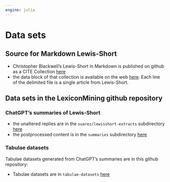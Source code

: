 ```yaml
---
engine: julia
---
```


# Data sets


## Source for Markdown Lewis-Short

- Christopher Blackwell's Lewis-Short in Markdown is published on github as a CITE Collection [here](https://raw.githubusercontent.com/Eumaeus/cex_lewis_and_short/refs/heads/master/ls.cex)
- the data block of that collection is available on the web [here](http://shot.holycross.edu/lexica/ls-articles.cex). Each line of the delimited file is a single article from Lewis-Short.


## Data sets in the LexiconMining github repository

### ChatGPT's summaries of Lewis-Short

- the unaltered replies are in the `suarez/lewisshort-extracts` subdirectory [here](https://github.com/neelsmith/LexiconMining.jl/tree/main/suarez/lewisshort-extracts)
- the postprocessed content is in the `summaries` subdirectory [here](https://github.com/neelsmith/LexiconMining.jl/tree/main/summaries)


### Tabulae datasets 

Tabulae datasets generated from ChatGPT's summaries are in this github repository:

- Tabulae datasets are in `tabulae-datasets` [here](https://github.com/neelsmith/LexiconMining.jl/tree/main/tabulae-datasets/lewis-short)